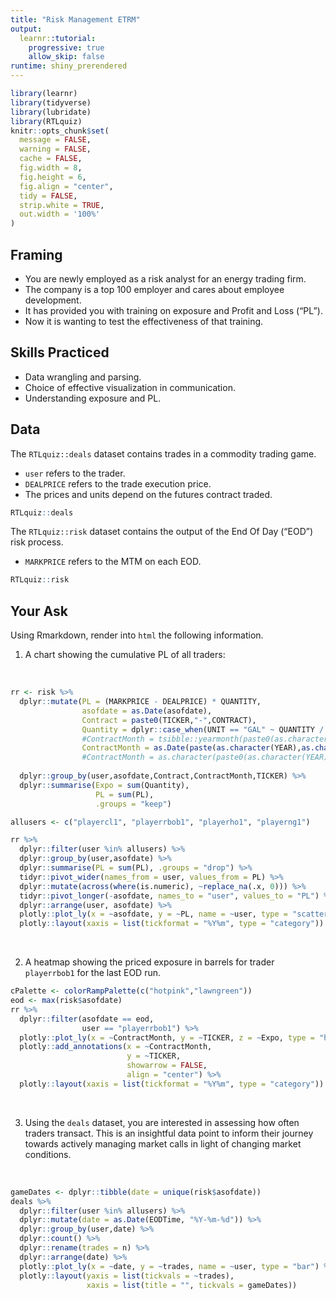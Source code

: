 ```yaml
---
title: "Risk Management ETRM"
output:
  learnr::tutorial:
    progressive: true
    allow_skip: false
runtime: shiny_prerendered
---
```


```r
library(learnr)
library(tidyverse)
library(lubridate)
library(RTLquiz)
knitr::opts_chunk$set(
  message = FALSE,
  warning = FALSE,
  cache = FALSE,
  fig.width = 8,
  fig.height = 6,
  fig.align = "center",
  tidy = FALSE,
  strip.white = TRUE,
  out.width = '100%'
)
```

## Framing

+ You are newly employed as a risk analyst for an energy trading firm.
+ The company is a top 100 employer and cares about employee development.
+ It has provided you with training on exposure and Profit and Loss ("PL").
+ Now it is wanting to test the effectiveness of that training. 

## Skills Practiced

+ Data wrangling and parsing.
+ Choice of effective visualization in communication.
+ Understanding exposure and PL.

## Data

The `RTLquiz::deals` dataset contains trades in a commodity trading game. 

+ `user` refers to the trader.
+ `DEALPRICE` refers to the trade execution price.
+ The prices and units depend on the futures contract traded.

```r
RTLquiz::deals
```

The `RTLquiz::risk` dataset contains the output of the End Of Day ("EOD") risk process.

+ `MARKPRICE` refers to the MTM on each EOD.

```r
RTLquiz::risk
```


## Your Ask

Using Rmarkdown, render into `html` the following information. 

1. A chart showing the cumulative PL of all traders:

<br>

```r
rr <- risk %>% 
  dplyr::mutate(PL = (MARKPRICE - DEALPRICE) * QUANTITY,
                asofdate = as.Date(asofdate),
                Contract = paste0(TICKER,"-",CONTRACT),
                Quantity = dplyr::case_when(UNIT == "GAL" ~ QUANTITY / 42, TRUE ~ QUANTITY),
                #ContractMonth = tsibble::yearmonth(paste0(as.character(YEAR),as.character(MONTH)),"%Y%m")) %>% 
                ContractMonth = as.Date(paste(as.character(YEAR),as.character(sprintf("%02d", as.numeric(MONTH))),"01",sep = "-"))) %>% 
                #ContractMonth = as.character(paste0(as.character(YEAR),as.character(sprintf("%02d", as.numeric(MONTH)))))) %>% 
  
  dplyr::group_by(user,asofdate,Contract,ContractMonth,TICKER) %>% 
  dplyr::summarise(Expo = sum(Quantity),
                   PL = sum(PL),
                   .groups = "keep")

allusers <- c("playercl1", "playerrbob1", "playerho1", "playerng1")

rr %>% 
  dplyr::filter(user %in% allusers) %>% 
  dplyr::group_by(user,asofdate) %>% 
  dplyr::summarise(PL = sum(PL), .groups = "drop") %>% 
  tidyr::pivot_wider(names_from = user, values_from = PL) %>% 
  dplyr::mutate(across(where(is.numeric), ~replace_na(.x, 0))) %>% 
  tidyr::pivot_longer(-asofdate, names_to = "user", values_to = "PL") %>% 
  dplyr::arrange(user, asofdate) %>% 
  plotly::plot_ly(x = ~asofdate, y = ~PL, name = ~user, type = "scatter", mode = "line") %>% 
  plotly::layout(xaxis = list(tickformat = "%Y%m", type = "category"))
```

<br>

2. A heatmap showing the priced exposure in barrels for trader `playerrbob1` for the last EOD run.
<br>
```r
cPalette <- colorRampPalette(c("hotpink","lawngreen"))
eod <- max(risk$asofdate)
rr %>% 
  dplyr::filter(asofdate == eod,
                user == "playerrbob1") %>% 
  plotly::plot_ly(x = ~ContractMonth, y = ~TICKER, z = ~Expo, type = "heatmap", text = ~Expo, colors = cPalette(10)) %>% 
  plotly::add_annotations(x = ~ContractMonth,
                          y = ~TICKER,
                          showarrow = FALSE,
                          align = "center") %>% 
  plotly::layout(xaxis = list(tickformat = "%Y%m", type = "category"))
```
<br>

3. Using the `deals` dataset, you are interested in assessing how often traders transact. This is an insightful data point to inform their journey towards actively managing market calls in light of changing market conditions.

<br>
```r
gameDates <- dplyr::tibble(date = unique(risk$asofdate))
deals %>% 
  dplyr::filter(user %in% allusers) %>% 
  dplyr::mutate(date = as.Date(EODTime, "%Y-%m-%d")) %>% 
  dplyr::group_by(user,date) %>% 
  dplyr::count() %>% 
  dplyr::rename(trades = n) %>% 
  dplyr::arrange(date) %>% 
  plotly::plot_ly(x = ~date, y = ~trades, name = ~user, type = "bar") %>% 
  plotly::layout(yaxis = list(tickvals = ~trades),
                 xaxis = list(title = "", tickvals = gameDates))
```



